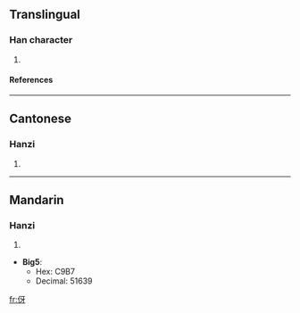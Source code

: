 ==Translingual==
===Han character===
{{Han char|rn=9|rad=人|as=04|sn=6|four=2724<sub>0</sub>|canj=人一女竹 (OMVH)}}
# {{defn|Han}}
====References====
{{Han ref|kx=0096.121|hdz=10120.060|uh=4F22|ud=20258}}
----
==Cantonese==
===Hanzi===
{{yue-hanzi|jyut=|y=nga4}}
# {{defn|Cantonese}}
----
==Mandarin==
===Hanzi===
{{cmn-hanzi|pin=[[yá]] ([[ya2]])|wg=ya<sup>2</sup>}}
# {{defn|Mandarin}}



* '''Big5''':
** Hex: C9B7
** Decimal: 51639

[[fr:伢]]